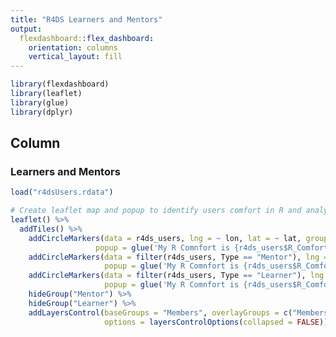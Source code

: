 ---
title: "R4DS Learners and Mentors"
output: 
  flexdashboard::flex_dashboard:
    orientation: columns
    vertical_layout: fill
---

```{r setup, include=FALSE}
library(flexdashboard)
library(leaflet)
library(glue)
library(dplyr)
```

Column {}
-----------------------------------------------------------------------

### Learners and Mentors

```{r}
load("r4dsUsers.rdata")

# Create leaflet map and popup to identify users comfort in R and analysis
leaflet() %>%
  addTiles() %>%
    addCircleMarkers(data = r4ds_users, lng = ~ lon, lat = ~ lat, group = "Members", color = "blue",
                   popup = glue('My R Comnfort is {r4ds_users$R_Comfort} ,', ' My Analysis Comfort is {r4ds_users$Analysis_Comfort}')) %>%
    addCircleMarkers(data = filter(r4ds_users, Type == "Mentor"), lng = ~ lon, lat = ~ lat, group = "Mentor", color = "green",
                     popup = glue('My R Comnfort is {r4ds_users$R_Comfort} ,', ' My Analysis Comfort is {r4ds_users$Analysis_Comfort}')) %>% 
    addCircleMarkers(data = filter(r4ds_users, Type == "Learner"), lng = ~ lon, lat = ~ lat, group = "Learner", color = "orange", 
                     popup = glue('My R Comnfort is {r4ds_users$R_Comfort} ,', ' My Analysis Comfort is {r4ds_users$Analysis_Comfort}')) %>% 
    hideGroup("Mentor") %>% 
    hideGroup("Learner") %>% 
    addLayersControl(baseGroups = "Members", overlayGroups = c("Members", "Mentor", "Learner"),
                     options = layersControlOptions(collapsed = FALSE))


```

